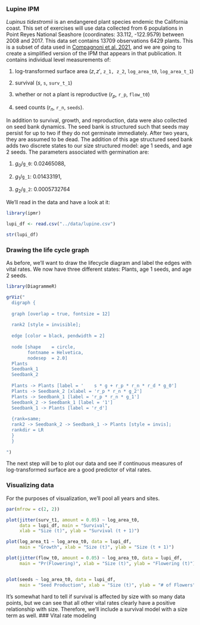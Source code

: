 ### Lupine IPM

*Lupinus tidestromii* is an endangered plant species endemic the California coast. This set of exercises will use data collected from 6 populations in Point Reyes National Seashore (coordinates: 33.112, -122.9579) between 2008 and 2017.  This data set contains 13709 observations 6429 plants. This is a subset of data used in [Compagnoni et al. 2021](https://doi.org/10.1002/ecs2.3454), and we are going to create a simplified version of the IPM that appears in that publication. It contains individual level measurements of:

1. log-transformed surface area ($z,z'$, `z_1, z_2`, `log_area_t0`, `log_area_t_1`)

2. survival ($s$, `s`, `surv_t_1`)

3. whether or not a plant is reproductive ($r_p$, `r_p`, `flow_t0`)

4. seed counts ($r_n$, `r_n`, `seeds`).

In addition to survival, growth, and reproduction, data were also collected on seed bank dynamics. The seed bank is structured such that seeds may persist for up to two if they do not germinate immediately. After two years, they are assumed to be dead. The addition of this age structured seed bank adds two discrete states to our size structured model: age 1 seeds, and age 2 seeds. The parameters associated with germination are:

1. $g_0$/`g_0`: 0.02465088,

2. $g_1$/`g_1`: 0.01433191,

3. $g_2$/`g_2`: 0.0005732764

We'll read in the data and have a look at it:

```r
library(ipmr)

lupi_df <- read.csv("../data/lupine.csv")

str(lupi_df)

```

### Drawing the life cycle graph

As before, we'll want to draw the lifecycle diagram and label the edges with vital rates. We now have three different states: Plants, age 1 seeds, and age 2 seeds.

```r

library(DiagrammeR)

grViz("
  digraph {
  
  graph [overlap = true, fontsize = 12]
  
  rank2 [style = invisible];
  
  edge [color = black, pendwidth = 2]
  
  node [shape    = circle,
        fontname = Helvetica,
        nodesep  = 2.0]
  Plants
  Seedbank_1
  Seedbank_2
  
  Plants -> Plants [label = '    s * g + r_p * r_n * r_d * g_0']
  Plants -> Seedbank_2 [xlabel = 'r_p * r_n * g_2']
  Plants -> Seedbank_1 [label = 'r_p * r_n * g_1']
  Seedbank_2 -> Seedbank_1 [label = '1']
  Seedbank_1 -> Plants [label = 'r_d']
    
  {rank=same; 
  rank2 -> Seedbank_2 -> Seedbank_1 -> Plants [style = invis];
  rankdir = LR
  }  
  }    
        
")

```


The next step will be to plot our data and see if continuous measures of log-transformed surface are a good predictor of vital rates.

### Visualizing data

For the purposes of visualization, we'll pool all years and sites. 

```r

par(mfrow = c(2, 2))

plot(jitter(surv_t1, amount = 0.05) ~ log_area_t0, 
     data = lupi_df, main = "Survival",
     xlab = "Size (t)", ylab = "Survival (t + 1)")

plot(log_area_t1 ~ log_area_t0, data = lupi_df, 
     main = "Growth", xlab = "Size (t)", ylab = "Size (t + 1)")

plot(jitter(flow_t0, amount = 0.05) ~ log_area_t0, data = lupi_df,
     main = "Pr(Flowering)", xlab = "Size (t)", ylab = "Flowering (t)")


plot(seeds ~ log_area_t0, data = lupi_df,
     main = "Seed Production", xlab = "Size (t)", ylab = "# of Flowers")
```
It's somewhat hard to tell if survival is affected by size with so many data points, but we can see that all other vital rates clearly have a positive relationship with size. Therefore, we'll include a survival model with a size term as well. 
### Vital rate modeling
